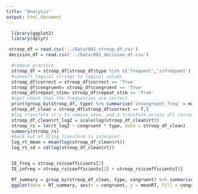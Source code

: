 ```yaml
---
title: "Analysis"
output: html_document
---
```


```r
  library(ggplot2)
  library(dplyr)
```

```r
 stroop_df = read.csv('../Data/001_stroop_df.csv')
 decision_df = read.csv('../Data/001_decision_df.csv')
```

```r
  #remove practice
  stroop_df = stroop_df[stroop_df$type %in% c('frequent','infrequent'),]
  #convert logical strings to logical values
  stroop_df$correct = stroop_df$correct == 'True'
  stroop_df$congruent= stroop_df$congruent == 'True'
  stroop_df$repeat_stim= stroop_df$repeat_stim == 'True'
  #spot check that the frequencies are correct
  print(group_by(stroop_df, type) %>% summarise('incongruent_freq' = mean(congruent)))
  stroop_df_clean = stroop_df[stroop_df$correct == T,]
  #log transform rt's to remove skew, and z-transform across all correct trials
  stroop_df_clean$rt_logZ = scale(log(stroop_df_clean$rt))
  stroop_rs = lm(rt_logZ ~ congruent * type, data = stroop_df_clean)
  summary(stroop_rs)
  #back out of Z/log transform to interpret
  log_rt_mean = mean(log(stroop_df_clean$rt))
  log_rt_sd = sd(log(stroop_df_clean$rt))


  IE_freq = stroop_rs$coefficients[2]
  IE_infreq = stroop_rs$coefficients[2] + stroop_rs$coefficients[5]
```

```r
  RT_summary = group_by(stroop_df_clean, type, congruent) %>% summarise('meanRT' = mean(rt))
  ggplot(data = RT_summary, aes(x = congruent, y = meanRT, fill = congruent )) + geom_bar(stat = 'identity') + facet_grid(.~type)
```



